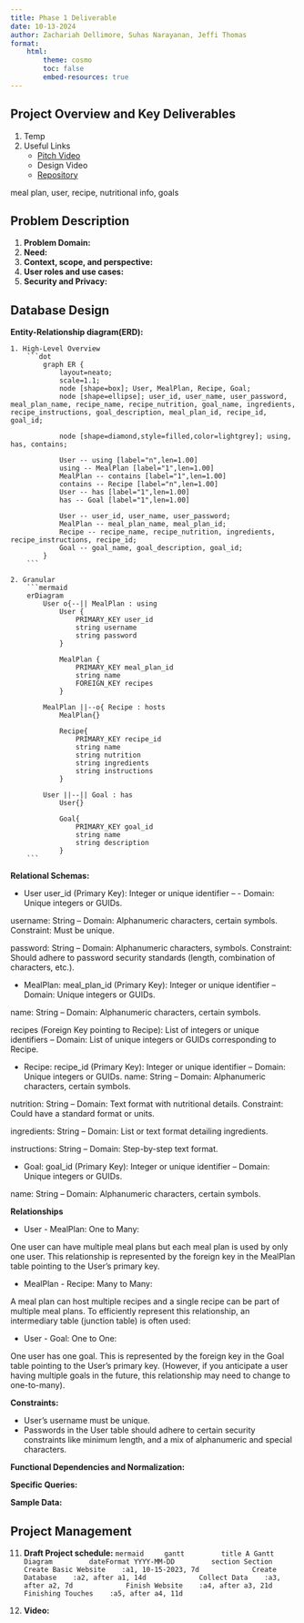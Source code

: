 ```yaml
---
title: Phase 1 Deliverable 
date: 10-13-2024
author: Zachariah Dellimore, Suhas Narayanan, Jeffi Thomas
format:
    html:
        theme: cosmo
        toc: false
        embed-resources: true
---
```


## Project Overview and Key Deliverables
1. Temp
1. Useful Links
    * [Pitch Video](https://cdnapisec.kaltura.com/index.php/extwidget/preview/partner_id/1888231/uiconf_id/28242191/entry_id/1_gz2tt2pm/embed/dynamic)
    * Design Video
    * [Repository](https://github.com/cmsc-vcu/cmsc508-fa2023-prj-nutritionplan-group27#welcome-to-semecter-project-repository)

meal plan, user, recipe, nutritional info, goals

## Problem Description
1. **Problem Domain:** 
1. **Need:**
1. **Context, scope, and perspective:**
1. **User roles and use cases:**
1. **Security and Privacy:**

## Database Design
**Entity-Relationship diagram(ERD):**

    1. High-Level Overview
        ```dot
            graph ER {
                layout=neato;
                scale=1.1;
                node [shape=box]; User, MealPlan, Recipe, Goal;
                node [shape=ellipse]; user_id, user_name, user_password, meal_plan_name, recipe_name, recipe_nutrition, goal_name, ingredients, recipe_instructions, goal_description, meal_plan_id, recipe_id, goal_id;

                node [shape=diamond,style=filled,color=lightgrey]; using, has, contains;
                
                User -- using [label="n",len=1.00]
                using -- MealPlan [label="1",len=1.00]
                MealPlan -- contains [label="1",len=1.00]
                contains -- Recipe [label="n",len=1.00]
                User -- has [label="1",len=1.00]
                has -- Goal [label="1",len=1.00]
                
                User -- user_id, user_name, user_password;
                MealPlan -- meal_plan_name, meal_plan_id;
                Recipe -- recipe_name, recipe_nutrition, ingredients, recipe_instructions, recipe_id;
                Goal -- goal_name, goal_description, goal_id;
            }
        ```

    2. Granular
        ```mermaid
        erDiagram
            User o{--|| MealPlan : using
                User {
                    PRIMARY_KEY user_id
                    string username
                    string password
                }

                MealPlan {
                    PRIMARY_KEY meal_plan_id
                    string name
                    FOREIGN_KEY recipes
                }
            
            MealPlan ||--o{ Recipe : hosts
                MealPlan{}

                Recipe{
                    PRIMARY_KEY recipe_id
                    string name
                    string nutrition
                    string ingredients
                    string instructions
                }

            User ||--|| Goal : has
                User{}

                Goal{
                    PRIMARY_KEY goal_id
                    string name
                    string description
                }
        ```


**Relational Schemas:**

* User
user_id (Primary Key): Integer or unique identifier – - Domain: Unique integers or GUIDs.

username: String – Domain: Alphanumeric characters, certain symbols. Constraint: Must be unique.

password: String – Domain: Alphanumeric characters, symbols. Constraint: Should adhere to password security standards (length, combination of characters, etc.).

* MealPlan:
meal_plan_id (Primary Key): Integer or unique identifier – Domain: Unique integers or GUIDs.

name: String – Domain: Alphanumeric characters, certain symbols.

recipes (Foreign Key pointing to Recipe): List of integers or unique identifiers – Domain: List of unique integers or GUIDs corresponding to Recipe.

* Recipe:
recipe_id (Primary Key): Integer or unique identifier – Domain: Unique integers or GUIDs.
name: String – Domain: Alphanumeric characters, certain symbols.

nutrition: String – Domain: Text format with nutritional details. Constraint: Could have a standard format or units.

ingredients: String – Domain: List or text format detailing ingredients.

instructions: String – Domain: Step-by-step text format.

* Goal:
goal_id (Primary Key): Integer or unique identifier – Domain: Unique integers or GUIDs.

name: String – Domain: Alphanumeric characters, certain symbols.


**Relationships**

* User - MealPlan: One to Many:

One user can have multiple meal plans but each meal plan is used by only one user. This relationship is represented by the foreign key in the MealPlan table pointing to the User's primary key.

* MealPlan - Recipe: Many to Many:

A meal plan can host multiple recipes and a single recipe can be part of multiple meal plans. To efficiently represent this relationship, an intermediary table (junction table) is often used:

* User - Goal: One to One: 

One user has one goal. This is represented by the foreign key in the Goal table pointing to the User's primary key. (However, if you anticipate a user having multiple goals in the future, this relationship may need to change to one-to-many).


**Constraints:**

* User's username must be unique.
* Passwords in the User table should adhere to certain security constraints like minimum length, and a mix of alphanumeric and special characters.


**Functional Dependencies and Normalization:**


**Specific Queries:**


**Sample Data:**


## Project Management
11. **Draft Project schedule:**
    ```mermaid
    gantt
        title A Gantt Diagram
        dateFormat YYYY-MM-DD
        section Section
            Create Basic Website    :a1, 10-15-2023, 7d
            Create Database    :a2, after a1, 14d
            Collect Data    :a3, after a2, 7d
            Finish Website    :a4, after a3, 21d
            Finishing Touches    :a5, after a4, 11d
    ```

    
12. **Video:**